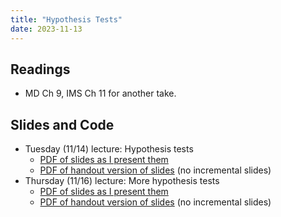 ```yaml
---
title: "Hypothesis Tests"
date: 2023-11-13
---
```



## Readings 

- MD Ch 9, IMS Ch 11 for another take. 


## Slides and Code

- Tuesday (11/14) lecture: Hypothesis tests
  - [PDF of slides as I present them](/slides/21_hyp_tests.pdf)
  - [PDF of handout version of slides](/slides/21_hyp_tests_handout.pdf) (no incremental slides)

- Thursday (11/16) lecture: More hypothesis tests
  - [PDF of slides as I present them](/slides/22_hyp_tests_diff.pdf)
  - [PDF of handout version of slides](/slides/22_hyp_tests_diff_handout.pdf) (no incremental slides)
